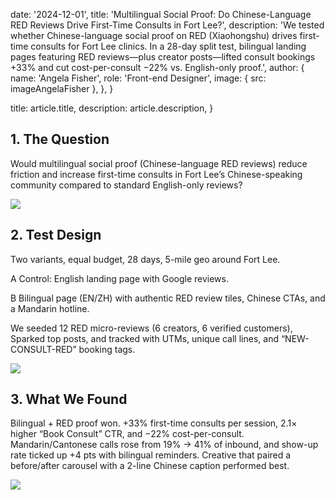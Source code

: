 
  date: '2024-12-01',
  title:
    'Multilingual Social Proof: Do Chinese-Language RED Reviews Drive First-Time Consults in Fort Lee?',
  description:
    'We tested whether Chinese-language social proof on RED (Xiaohongshu) drives first-time consults for Fort Lee clinics. In a 28-day split test, bilingual landing pages featuring RED reviews—plus creator posts—lifted consult bookings +33% and cut cost-per-consult −22% vs. English-only proof.',
  author: {
    name: 'Angela Fisher',
    role: 'Front-end Designer',
    image: { src: imageAngelaFisher },
  },
}

  title: article.title,
  description: article.description,
}

## 1. The Question

Would multilingual social proof (Chinese-language RED reviews) reduce friction and increase first-time consults in Fort Lee’s Chinese-speaking community compared to standard English-only reviews?

![](./typewriter.jpg)

## 2. Test Design

Two variants, equal budget, 28 days, 5-mile geo around Fort Lee.

A Control: English landing page with Google reviews.

B Bilingual page (EN/ZH) with authentic RED review tiles, Chinese CTAs, and a Mandarin hotline.

We seeded 12 RED micro-reviews (6 creators, 6 verified customers), Sparked top posts, and tracked with UTMs, unique call lines, and “NEW-CONSULT-RED” booking tags.

![](./magnifying-glass.jpg)

## 3. What We Found

Bilingual + RED proof won. +33% first-time consults per session, 2.1× higher “Book Consult” CTR, and −22% cost-per-consult. Mandarin/Cantonese calls rose from 19% → 41% of inbound, and show-up rate ticked up +4 pts with bilingual reminders. Creative that paired a before/after carousel with a 2-line Chinese caption performed best.

![](./everyday-english.jpg)
